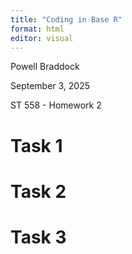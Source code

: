 ```yaml
---
title: "Coding in Base R"
format: html
editor: visual
---
```


Powell Braddock

September 3, 2025

ST 558 - Homework 2

# Task 1

# Task 2

# Task 3
